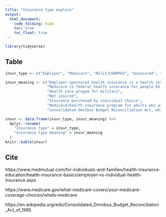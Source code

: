 ```yaml
---
title: "Insurance type explain"
output: 
  html_document:
    code_folding: hide
    toc: true
    toc_float: true
---
```


```r
library(tidyverse)
```

## Table

```r
insur_type <- c("Employer", "Medicare", "Milit/CHAMPUS", "Uninsured", "Self-purchased", "Medicaid/Family Health+", "COBRA/other")

insur_meaning <- c("Employer-sponsored health insurance is a health insurance selected and purchased by your employer and offered to eligible employees and their dependents.",
                   "Medicare is federal health insurance for people 65 or older, some younger people with disabilities, people with End-Stage Renal Disease",
                   "Health Care progam for military",
                   "Not insured",
                   "Insurance purchased by individual choice",
                   "Medicaid/health insurance program for adults who are aged 19 to 64 who have income too high to qualify for Medicaid",
                   "Consolidated Omnibus Budget Reconciliation Act, which gives some employees the ability to continue health insurance coverage after leaving employment, or other types of insurance.")

insur <- data.frame(insur_type, insur_meaning) %>% 
  dplyr::rename(
    "Insurance type" = insur_type,
    "Insurance type meaning" = insur_meaning
  )
knitr::kable(insur)
```

## Cite

https://www.medmutual.com/for-individuals-and-families/health-insurance-education/health-insurance-basics/employer-vs-individual-health-insurance.aspx

https://www.medicare.gov/what-medicare-covers/your-medicare-coverage-choices/whats-medicare

https://en.wikipedia.org/wiki/Consolidated_Omnibus_Budget_Reconciliation_Act_of_1985

